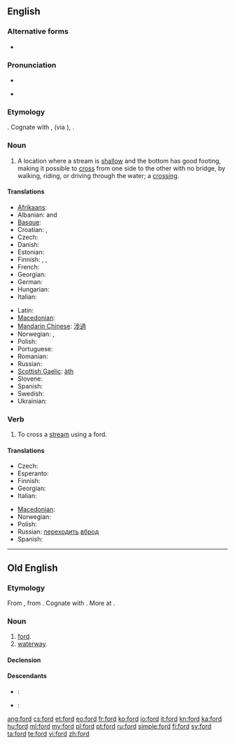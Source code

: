 {{also|Ford|FORD|-ford|förd}}
==English==
{{wikipedia|dab=ford (disambiguation)|ford}}

===Alternative forms===
* {{l|en|foorth}} {{qualifier|obsolete, ''{{defdate|14ᵗʰ C.}}''}}

===Pronunciation===
* {{IPA|/foʊɹd/|/fɔːɹd/}}
* {{audio|en-us-ford.ogg|Audio (US)}}
*: {{rhymes|ɔː(r)d}}

===Etymology===
{{etyl|ang}} {{term|ford#Old English|ford}}. Cognate with {{en}} {{term|firth|lang=en}}, {{term|fjord|lang=en}} (via {{non}}), {{de}} {{term|Furt|lang=de}}.

===Noun===
{{en-noun}}

# A location where a stream is [[shallow]] and the bottom has good footing, making it possible to [[cross]] from one side to the other with no bridge, by walking, riding, or driving through the water; a [[crossing]].

====Translations====
{{trans-top|crossing}}
* [[Afrikaans]]: {{t|af|drif}}
* Albanian: {{t|sq|va}} {{f}} and {{m}}
* [[Basque]]: {{t|eu|ibi}}
* Croatian: {{t+|hr|gaz|m}}, {{t+|hr|brod|m}}
* Czech: {{t+|cs|brod|m}}
* Danish: {{t-|da|vadested|n}}
* Estonian: {{t+|et|koolmekoht}}
* Finnish: {{t+|fi|kahlaamo}}, {{t-|fi|kahlauspaikka}}, {{t-|fi|kahluupaikka}}
* French: {{t+|fr|gué|m}}
* Georgian: {{t|ka|ფონი|sc=Geor|xs=Georgian}}
* German: {{t+|de|Furt|f}}
* Hungarian: {{t+|hu|gázló}}
* Italian: {{t-|it|guado|m}}
{{trans-mid}}
* Latin: {{t-|la|vadum|n}}
* [[Macedonian]]: {{t-|mk|брод|m|tr=brod}}
* [[Mandarin Chinese]]: [[涉過]]
* Norwegian: {{t|no|vadeplass|m}}, {{t|no|vadested|n}}
* Polish: {{t+|pl|bród|m}}
* Portuguese: {{t+|pt|vau}}
* Romanian: {{t|ro|vad}} {{n}}
* Russian: {{t+|ru|брод|tr=brod|m}}
* [[Scottish Gaelic]]: [[àth]] {{m}}
* Slovene: {{t-|sl|brod|m}}
* Spanish: {{t-|es|vado|m}}
* Swedish: {{t-|sv|vadställe|n}}
* Ukrainian: {{t+|uk|брід|tr=brid|xs=Ukrainian}}
{{trans-bottom}}

===Verb===
{{en-verb}}

# To cross a [[stream]] using a ford.

====Translations====
{{trans-top|to cross a stream}}
* Czech: {{t|cs|přebrodit}}
* Esperanto: {{t-|eo|travadi|xs=Esperanto}}
* Finnish: {{t-|fi|kahlata}}
* Georgian: {{t|ka|ფონზე გასვლა|sc=Geor|xs=Georgian}}
* Italian: {{t+|it|guadare}}
{{trans-mid}}
* [[Macedonian]]: {{t|mk|броди|tr=bródi}}
* Norwegian: {{t-|no|vade}}
* Polish: {{t+|pl|przeprawić}}
* Russian: [[переходить]] [[вброд]]
* Spanish: {{t-|es|vadear}}
{{trans-bottom}}

----

==Old English==

===Etymology===
From {{proto|Germanic|furduz|crossing, ford|lang=ang}}, from {{proto|Indo-European|per-|to ferry, put across|lang=ang}}. Cognate with {{etyl|osx|-}} {{term|ford||ford|lang=osx}}. More at {{l|en|fare}}.

===Noun===
{{ang-noun|g=m}}

# [[#English|ford]].
# [[waterway]].

====Declension====
{{ang-decl-noun-u-m|ford}}

====Descendants====
* {{etyl|enm|-}}: {{l|enm|ford}}
* {{etyl|en|-}}: {{l|en|ford}}

[[ang:ford]]
[[cs:ford]]
[[et:ford]]
[[eo:ford]]
[[fr:ford]]
[[ko:ford]]
[[io:ford]]
[[it:ford]]
[[kn:ford]]
[[ka:ford]]
[[hu:ford]]
[[ml:ford]]
[[my:ford]]
[[pl:ford]]
[[pt:ford]]
[[ru:ford]]
[[simple:ford]]
[[fi:ford]]
[[sv:ford]]
[[ta:ford]]
[[te:ford]]
[[vi:ford]]
[[zh:ford]]